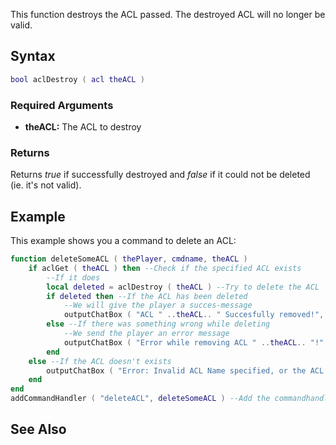  
{{Server function}}
<!-- Describe in plain english what this function does. Don't go into details, just give an overview -->
This function destroys the ACL passed. The destroyed ACL will no longer be valid.

==Syntax== 
<!-- NOTE: don't use 'special' names for variable names, e.g. you shouldn't be writing things like 'player player, vehicle vehicle', instead write something like 'player thePlayer, vehicle vehicleToGetInto'. This is less confusing and prevents the syntax highlighting being odd -->
<syntaxhighlight lang="lua">
bool aclDestroy ( acl theACL )
</syntaxhighlight> 
{{OOP||[[/acl.md|acl]]:destroy||}}
===Required Arguments=== 
<!-- List each argument one per line. This should be the argument's name as in the argument list above, NOT the argument's data type -->
*'''theACL:''' The ACL to destroy

===Returns===
<!-- Make this descriptive. Explain what cases will return false. If you're unsure, add a tag to it so we can check -->
Returns ''true'' if successfully destroyed and ''false'' if it could not be deleted (ie. it's not valid).

==Example== 
<!-- Explain what the example is in a single sentance -->
This example shows you a command to delete an ACL:
<!-- Add the code below, an emphasis should be on making it clear, not optimized. You could provide two versions if you wish, one clear and well commented, the other optimized -->
<syntaxhighlight lang="lua">
function deleteSomeACL ( thePlayer, cmdname, theACL )
    if aclGet ( theACL ) then --Check if the specified ACL exists
        --If it does
        local deleted = aclDestroy ( theACL ) --Try to delete the ACL
        if deleted then --If the ACL has been deleted
            --We will give the player a succes-message
            outputChatBox ( "ACL " ..theACL.. " Succesfully removed!", thePlayer )
        else --If there was something wrong while deleting
            --We send the player an error message
            outputChatBox ( "Error while removing ACL " ..theACL.. "!", thePlayer )
        end
    else --If the ACL doesn't exists
        outputChatBox ( "Error: Invalid ACL Name specified, or the ACL doesn't exist.", thePlayer )
    end
end
addCommandHandler ( "deleteACL", deleteSomeACL ) --Add the commandhandler
</syntaxhighlight>

==See Also==
<!-- Change FunctionArea to the area that this function is in on the main function list page, e.g. Server, Player, Vehicle etc -->
{{ACL_functions}}